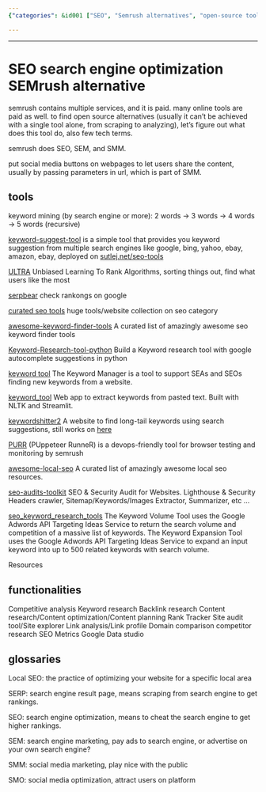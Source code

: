 ```yaml
---
{"categories": &id001 ["SEO", "Semrush alternatives", "open-source tools", "competitive analysis", "keyword research", "backlink research", "content optimization"], "category": "SEO", "date": "2022-12-06 08:17:56", "description": "This article delves into open-source alternatives to Semrush for conducting various SEO tasks such as competitive analysis, keyword research, backlink research, content optimization, rank tracking, and site auditing. It highlights various tools and resources that are freely available online and can be used by businesses and individuals alike.", "tags": *id001, "title": "SEO search engine optimization SEMrush alternative"}

---
```


------

# SEO search engine optimization SEMrush alternative

semrush contains multiple services, and it is paid. many online tools are paid as well. to find open source alternatives (usually it can't be achieved with a single tool alone, from scraping to analyzing), let's figure out what does this tool do, also few tech terms.

semrush does SEO, SEM, and SMM.

put social media buttons on webpages to let users share the content, usually by passing parameters in url, which is part of SMM.

## tools

keyword mining (by search engine or more): 2 words -> 3 words -> 4 words -> 5 words (recursive)

[keyword-suggest-tool](https://github.com/rmak78/keyword-suggest-tool)  is a simple tool that provides you keyword suggestion from multiple search engines like google, bing, yahoo, ebay, amazon, ebay, deployed on [sutlej.net/seo-tools](https://sutlej.net/seo-tools/keyword-suggest/)

[ULTRA](https://github.com/ULTR-Community/ULTRA) Unbiased Learning To Rank Algorithms, sorting things out, find what users like the most

[serpbear](https://github.com/towfiqi/serpbear) check rankongs on google

[curated seo tools](https://github.com/sneg55/curatedseotools) huge tools/website collection on seo category

[awesome-keyword-finder-tools](https://github.com/eliquid/awesome-keyword-finder-tools) A curated list of amazingly awesome seo keyword finder tools

[Keyword-Research-tool-python](https://github.com/hassancs91/Keyword-Research-tool-python) Build a Keyword research tool with google autocomplete suggestions in python

[keyword tool](https://github.com/steffigb/keywordTool) The Keyword Manager is a tool to support SEAs and SEOs finding new keywords from a website.

[keyword_tool](https://github.com/austyngo/keyword_tool) Web app to extract keywords from pasted text. Built with NLTK and Streamlit.

[keywordshitter2](https://github.com/wassname/keywordshitter2) A website to find long-tail keywords using search suggestions, still works on [here](https://wassname.github.io/keywordshitter2/)

[PURR](https://github.com/semrush/purr) (PUppeteer RunneR) is a devops-friendly tool for browser testing and monitoring by semrush

[awesome-local-seo](https://github.com/eliquid/awesome-local-seo) A curated list of amazingly awesome local seo resources.

[seo-audits-toolkit](https://github.com/StanGirard/seo-audits-toolkit) SEO & Security Audit for Websites. Lighthouse & Security Headers crawler, Sitemap/Keywords/Images Extractor, Summarizer, etc ...

[seo_keyword_research_tools](https://github.com/rdowns26/seo_keyword_research_tools) The Keyword Volume Tool uses the Google Adwords API Targeting Ideas Service to return the search volume and competition of a massive list of keywords. The Keyword Expansion Tool uses the Google Adwords API Targeting Ideas Service to expand an input keyword into up to 500 related keywords with search volume.

Resources


## functionalities

Competitive analysis
Keyword research
Backlink research
Content research/Content optimization/Content planning
Rank Tracker
Site audit tool/Site explorer
Link analysis/Link profile
Domain comparison
competitor research
SEO Metrics
Google Data studio

## glossaries
Local SEO: the practice of optimizing your website for a specific local area

SERP: search engine result page, means scraping from search engine to get rankings.

SEO: search engine optimization, means to cheat the search engine to get higher rankings.

SEM: search engine marketing, pay ads to search engine, or advertise on your own search engine?

SMM: social media marketing, play nice with the public

SMO: social media optimization, attract users on platform

